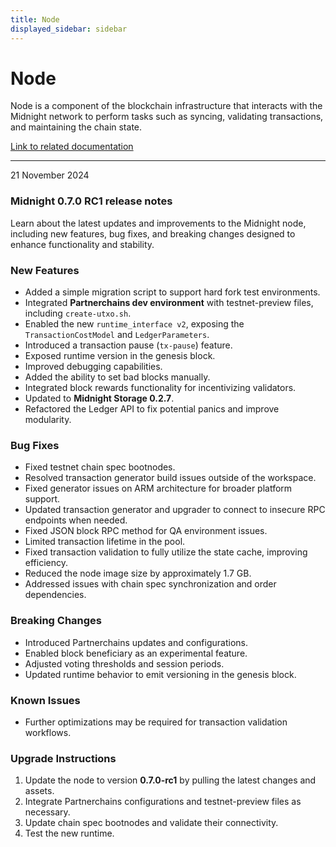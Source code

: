 ```yaml
---
title: Node
displayed_sidebar: sidebar
---
```


# Node

Node is a component of the blockchain infrastructure that interacts with the Midnight network to perform tasks such as syncing, validating transactions, and maintaining the chain state.

[Link to related documentation](../../develop/nodes-and-dapps/node-endpoints)

---

<div 
  style={{
    marginTop: '0',
    fontSize: '1rem',
    fontWeight: 'normal',
    marginBottom: '0.5rem'
  }}
>
  21 November 2024
</div>

### Midnight 0.7.0 RC1 release notes

Learn about the latest updates and improvements to the Midnight node, including new features, bug fixes, and breaking changes designed to enhance functionality and stability.

### New Features

- Added a simple migration script to support hard fork test environments.
- Integrated **Partnerchains dev environment** with testnet-preview files, including `create-utxo.sh`.
- Enabled the new `runtime_interface v2`, exposing the `TransactionCostModel` and `LedgerParameters`.
- Introduced a transaction pause (`tx-pause`) feature.
- Exposed runtime version in the genesis block.
- Improved debugging capabilities.
- Added the ability to set bad blocks manually.
- Integrated block rewards functionality for incentivizing validators.
- Updated to **Midnight Storage 0.2.7**.
- Refactored the Ledger API to fix potential panics and improve modularity.

### Bug Fixes

- Fixed testnet chain spec bootnodes.
- Resolved transaction generator build issues outside of the workspace.
- Fixed generator issues on ARM architecture for broader platform support.
- Updated transaction generator and upgrader to connect to insecure RPC endpoints when needed.
- Fixed JSON block RPC method for QA environment issues.
- Limited transaction lifetime in the pool.
- Fixed transaction validation to fully utilize the state cache, improving efficiency.
- Reduced the node image size by approximately 1.7 GB.
- Addressed issues with chain spec synchronization and order dependencies.

### Breaking Changes

- Introduced Partnerchains updates and configurations.
- Enabled block beneficiary as an experimental feature.
- Adjusted voting thresholds and session periods.
- Updated runtime behavior to emit versioning in the genesis block.

### Known Issues

- Further optimizations may be required for transaction validation workflows.

### Upgrade Instructions

1. Update the node to version **0.7.0-rc1** by pulling the latest changes and assets.
2. Integrate Partnerchains configurations and testnet-preview files as necessary.
3. Update chain spec bootnodes and validate their connectivity.
4. Test the new runtime.